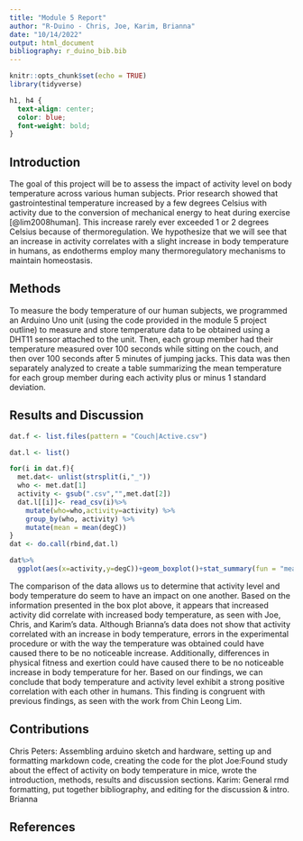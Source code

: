 ```yaml
---
title: "Module 5 Report"
author: "R-Duino - Chris, Joe, Karim, Brianna"
date: "10/14/2022"
output: html_document
bibliography: r_duino_bib.bib
---
```


```r
knitr::opts_chunk$set(echo = TRUE)
library(tidyverse)
```
```css
h1, h4 {
  text-align: center;
  color: blue;
  font-weight: bold;
}
```

## Introduction 
The goal of this project will be to assess the impact of activity level on body temperature across various human subjects. Prior research showed that gastrointestinal temperature increased by a few degrees Celsius with activity due to the conversion of mechanical energy to heat during exercise [@lim2008human]. This increase rarely ever exceeded 1 or 2 degrees Celsius because of thermoregulation. We hypothesize that we will see that an increase in activity correlates with a slight increase in body temperature in humans, as endotherms employ many thermoregulatory mechanisms to maintain homeostasis. 


## Methods
To measure the body temperature of our human subjects, we  programmed an Arduino Uno unit (using the code provided in the module 5 project outline) to measure and store  temperature data to be obtained using a DHT11 sensor attached to the unit. Then, each group member had their temperature measured over 100 seconds while sitting on the couch, and then over 100 seconds after 5 minutes of jumping jacks. This data was then separately analyzed to create a table summarizing the mean temperature for each group member during each activity plus or minus 1 standard deviation. 



## Results and Discussion
```r
dat.f <- list.files(pattern = "Couch|Active.csv")

dat.l <- list() 

for(i in dat.f){
  met.dat<- unlist(strsplit(i,"_")) 
  who <- met.dat[1] 
  activity <- gsub(".csv","",met.dat[2]) 
  dat.l[[i]]<- read_csv(i)%>%
    mutate(who=who,activity=activity) %>%
    group_by(who, activity) %>% 
    mutate(mean = mean(degC))
}
dat <- do.call(rbind,dat.l) 

dat%>%
  ggplot(aes(x=activity,y=degC))+geom_boxplot()+stat_summary(fun = "mean", geom = "point", shape = 20, size = 4, fill = "white")+facet_grid(.~who) 
```

The comparison of the data allows us to determine that activity level and body temperature do seem to have an impact on one another. Based on the information presented in the box plot above, it appears that increased activity did correlate with increased body temperature, as seen with Joe, Chris, and Karim's data. Although Brianna's data does not show that activity correlated with an increase in body temperature, errors in the experimental procedure or with the way the temperature was obtained could have caused there to be no noticeable increase. Additionally, differences in physical fitness and exertion could have caused there to be no noticeable increase in body temperature for her. Based on our findings, we can conclude that body temperature and activity level exhibit a strong positive correlation with each other in humans. This finding is congruent with previous findings, as seen with the work from Chin Leong Lim.



## Contributions
Chris Peters: Assembling arduino sketch and hardware, setting up and formatting markdown code, creating the code for the plot
Joe:Found study about the effect of activity on body temperature in mice, wrote the introduction, methods,  results and discussion sections.
Karim: General rmd formatting, put together bibliography, and editing for the discussion & intro.
Brianna



## References

